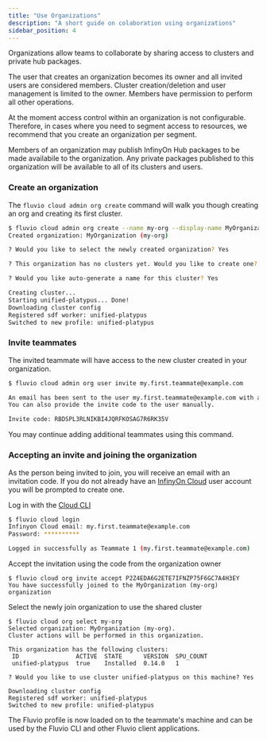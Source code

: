 ```yaml
---
title: "Use Organizations"
description: "A short guide on colaboration using organizations"
sidebar_position: 4
---
```


Organizations allow teams to collaborate by sharing access to clusters and private hub packages.

The user that creates an organization becomes its owner and all invited users are considered members. Cluster creation/deletion and user management is limited to the owner.
Members have permission to perform all other operations.

At the moment access control within an organization is not configurable.
Therefore, in cases where you need to segment access to resources, we recommend that you create an organization per segment.

Members of an organization may publish InfinyOn Hub packages to be made availabile to the organization.
Any private packages published to this organization will be available to all of its clusters and users.

### Create an organization

The `fluvio cloud admin org create` command will walk you though creating an org and creating its first cluster.

```bash
$ fluvio cloud admin org create --name my-org --display-name MyOrganization
Created organization: MyOrganization (my-org)

? Would you like to select the newly created organization? Yes

? This organization has no clusters yet. Would you like to create one? Yes

? Would you like auto-generate a name for this cluster? Yes

Creating cluster...
Starting unified-platypus... Done!
Downloading cluster config
Registered sdf worker: unified-platypus
Switched to new profile: unified-platypus
```

### Invite teammates

The invited teammate will have access to the new cluster created in your organization.

```bash
$ fluvio cloud admin org user invite my.first.teammate@example.com

An email has been sent to the user my.first.teammate@example.com with an invite code.
You can also provide the invite code to the user manually.

Invite code: RBDSPL3RLNIKBI4JQRFKOSAG7R6RK35V
```

You may continue adding additional teammates using this command.


### Accepting an invite and joining the organization

As the person being invited to join, you will receive an email with an invitation code.
If you do not already have an [InfinyOn Cloud] user account you will be prompted to create one.

Log in with the [Cloud CLI]

```bash
$ fluvio cloud login
Infinyon Cloud email: my.first.teammate@example.com
Password: **********

Logged in successfully as Teammate 1 (my.first.teammate@example.com)
```

Accept the invitation using the code from the organization owner
```
$ fluvio cloud org invite accept P2Z4EDA6G2ETE7IFNZP75F6GC7A4H3EY
You have successfully joined to the MyOrganization (my-org) organization
```

Select the newly join organization to use the shared cluster
```
$ fluvio cloud org select my-org
Selected organization: MyOrganization (my-org).
Cluster actions will be performed in this organization.

This organization has the following clusters:
 ID                ACTIVE  STATE      VERSION  SPU_COUNT
 unified-platypus  true    Installed  0.14.0   1

? Would you like to use cluster unified-platypus on this machine? Yes

Downloading cluster config
Registered sdf worker: unified-platypus
Switched to new profile: unified-platypus
```

The Fluvio profile is now loaded on to the teammate's machine and can be used by the Fluvio CLI and other Fluvio client applications.

[InfinyOn Cloud]: https://infinyon.cloud
[Cloud CLI]: cloud/cli/overview.mdx
